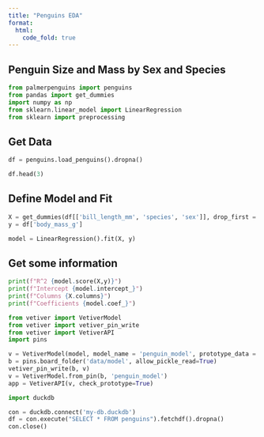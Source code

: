 ```yaml
---
title: "Penguins EDA"
format:
  html:
    code_fold: true
---
```


## Penguin Size and Mass by Sex and Species

```python
from palmerpenguins import penguins
from pandas import get_dummies
import numpy as np
from sklearn.linear_model import LinearRegression
from sklearn import preprocessing
```

## Get Data

```python
df = penguins.load_penguins().dropna()

df.head(3)
```

## Define Model and Fit

```python
X = get_dummies(df[['bill_length_mm', 'species', 'sex']], drop_first = True)
y = df['body_mass_g']

model = LinearRegression().fit(X, y)
```

## Get some information

```python
print(f"R^2 {model.score(X,y)}")
print(f"Intercept {model.intercept_}")
print(f"Columns {X.columns}")
print(f"Coefficients {model.coef_}")
```

```python
from vetiver import VetiverModel
from vetiver import vetiver_pin_write
from vetiver import VetiverAPI
import pins

v = VetiverModel(model, model_name = 'penguin_model', prototype_data = X)
b = pins.board_folder('data/model', allow_pickle_read=True)
vetiver_pin_write(b, v)
v = VetiverModel.from_pin(b, 'penguin_model')
app = VetiverAPI(v, check_prototype=True)
```

```python
import duckdb

con = duckdb.connect('my-db.duckdb')
df = con.execute("SELECT * FROM penguins").fetchdf().dropna()
con.close()
```


